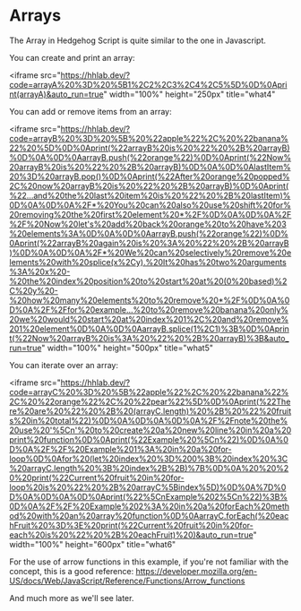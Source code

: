 
#  Arrays

The Array in Hedgehog Script is quite similar to the one in Javascript.

You can create and print an array:

<Bleed full><iframe src="https://hhlab.dev/?code=arrayA%20%3D%20%5B1%2C2%2C3%2C4%2C5%5D%0D%0Aprint(arrayA)&auto_run=true"
width="100%"
    height="250px"
    title="what4"
  ></iframe>
</Bleed>

You can add or remove items from an array:

<Bleed full><iframe src="https://hhlab.dev/?code=arrayB%20%3D%20%5B%20%22apple%22%2C%20%22banana%22%20%5D%0D%0Aprint(%22arrayB%20is%20%22%20%2B%20arrayB)%0D%0A%0D%0AarrayB.push(%22orange%22)%0D%0Aprint(%22Now%20arrayB%20is%20%22%20%2B%20arrayB)%0D%0A%0D%0AlastItem%20%3D%20arrayB.pop()%0D%0Aprint(%22After%20orange%20popped%2C%20now%20arrayB%20is%20%22%20%2B%20arrayB)%0D%0Aprint(%22...and%20the%20last%20item%20is%20%22%20%2B%20lastItem)%0D%0A%0D%0A%2F*%20You%20can%20also%20use%20shift%20for%20removing%20the%20first%20element%20*%2F%0D%0A%0D%0A%2F%2F%20Now%20let's%20add%20back%20orange%20to%20have%203%20elements%3A%0D%0A%0D%0AarrayB.push(%22orange%22)%0D%0Aprint(%22arrayB%20again%20is%20%3A%20%22%20%2B%20arrayB)%0D%0A%0D%0A%2F*%20We%20can%20selectively%20remove%20elements%20with%20splice(x%2Cy).%20It%20has%20two%20arguments%3A%20x%20-%20the%20index%20position%20to%20start%20at%20(0%20based)%2C%20y%20-%20how%20many%20elements%20to%20remove%20*%2F%0D%0A%0D%0A%2F%2Ffor%20example...%20to%20remove%20banana%20only%20we%20would%20start%20at%20index%201%2C%20and%20remove%201%20element%0D%0A%0D%0AarrayB.splice(1%2C1)%3B%0D%0Aprint(%22Now%20arrayB%20is%3A%20%22%20%2B%20arrayB)%3B&auto_run=true"
width="100%"
    height="500px"
    title="what5"
  ></iframe>
</Bleed>


You can iterate over an array:

<Bleed full><iframe src="https://hhlab.dev/?code=arrayC%20%3D%20%5B%22apple%22%2C%20%22banana%22%2C%20%22orange%22%2C%20%22pear%22%5D%0D%0Aprint(%22There%20are%20%22%20%2B%20(arrayC.length)%20%2B%20%22%20fruits%20in%20total%22)%0D%0A%0D%0A%0D%0A%2F%2Fnote%20the%20use%20'%5Cn'%20to%20create%20a%20new%20line%20in%20a%20print%20function%0D%0Aprint(%22Example%20%5Cn%22)%0D%0A%0D%0A%2F%2F%20Example%201%3A%20in%20a%20for-loop%0D%0Afor%20(let%20index%20%3D%200%3B%20index%20%3C%20arrayC.length%20%3B%20index%2B%2B)%7B%0D%0A%20%20%20%20print(%22Current%20fruit%20in%20for-loop%20is%20%22%20%2B%20arrayC%5Bindex%5D)%0D%0A%7D%0D%0A%0D%0A%0D%0Aprint(%22%5CnExample%202%5Cn%22)%3B%0D%0A%2F%2F%20Example%202%3A%20in%20a%20forEach%20method%20with%20an%20array%20function%0D%0AarrayC.forEach(%20eachFruit%20%3D%3E%20print(%22Current%20fruit%20in%20for-each%20is%20%22%20%2B%20eachFruit)%20)&auto_run=true"
width="100%"
    height="600px"
    title="what6"
  ></iframe>
</Bleed>

For the use of arrow functions in this example, if you're not familiar with the concept, this is a good reference: https://developer.mozilla.org/en-US/docs/Web/JavaScript/Reference/Functions/Arrow_functions 


And much more as we'll see later.

